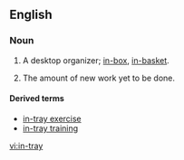 ==English==

===Noun===
{{en-noun}}

# {{label|en|British|Ireland}} A desktop organizer; [[in-box]], [[in-basket]].
# {{label|en|by extension}} The amount of new work yet to be done.

====Derived terms====
* [[in-tray exercise]]
* [[in-tray training]]

[[vi:in-tray]]